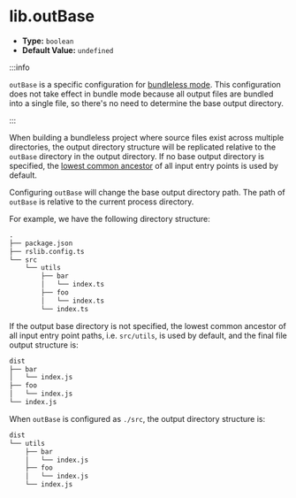 # lib.outBase

- **Type:** `boolean`
- **Default Value:** `undefined`

:::info

`outBase` is a specific configuration for [bundleless mode](/guide/basic/output-structure#bundle--bundleless). This configuration does not take effect in bundle mode because all output files are bundled into a single file, so there's no need to determine the base output directory.

:::

When building a bundleless project where source files exist across multiple directories, the output directory structure will be replicated relative to the `outBase` directory in the output directory. If no base output directory is specified, the [lowest common ancestor](https://en.wikipedia.org/wiki/Lowest_common_ancestor) of all input entry points is used by default.

Configuring `outBase` will change the base output directory path. The path of `outBase` is relative to the current process directory.

For example, we have the following directory structure:

```txt
.
├── package.json
├── rslib.config.ts
└── src
    └── utils
        ├── bar
        │   └── index.ts
        ├── foo
        │   └── index.ts
        └── index.ts
```

If the output base directory is not specified, the lowest common ancestor of all input entry point paths, i.e. `src/utils`, is used by default, and the final file output structure is:

```txt
dist
├── bar
│   └── index.js
├── foo
│   └── index.js
└── index.js
```

When `outBase` is configured as `./src`, the output directory structure is:

```txt
dist
└── utils
    ├── bar
    │   └── index.js
    ├── foo
    │   └── index.js
    └── index.js
```
